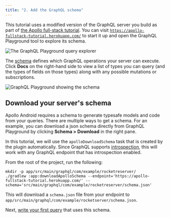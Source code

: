```yaml
---
title: "2. Add the GraphQL schema"
---
```


This tutorial uses a modified version of the GraphQL server you build as part of [the Apollo full-stack tutorial](https://www.apollographql.com/docs/tutorial/introduction/). You can visit [`https://apollo-fullstack-tutorial.herokuapp.com/`](https://apollo-fullstack-tutorial.herokuapp.com/) to start it up and open the GraphQL Playground tool to explore its schema.

<img src="images/graphiql.png" alt="The GraphQL Playground query explorer" class="screenshot"/>

The [schema](https://graphql.org/learn/schema/) defines which GraphQL operations your server can execute. Click **Docs** on the right-hand side to view a list of types you can query (and the types of fields on those types) along with any possible mutations or subscriptions.

<img src="images/graphiql_show_schema.png" alt="GraphQL Playground showing the schema" class="screenshot">
</img>

## Download your server's schema

Apollo Android requires a schema to generate typesafe models and code from your queries. There are multiple ways to get a schema. For an example, you can download a json schema directly from GraphQL Playground by clicking **Schema > Download** in the right pane.

In this tutorial, we will use the `apolloDownloadSchema` task that is created by the plugin automatically. Since GraphQL supports [introspection](https://graphql.org/learn/introspection/), this will work with any GraphQL endpoint that has introspection enabled.

From the root of the project, run the following:

```shell:title=(shell)
mkdir -p app/src/main/graphql/com/example/rocketreserver/
./gradlew :app:downloadApolloSchema --endpoint='https://apollo-fullstack-tutorial.herokuapp.com/' --schema='src/main/graphql/com/example/rocketreserver/schema.json'
```

This will download a `schema.json` file from your endpoint to `app/src/main/graphql/com/example/rocketserver/schema.json`.

Next, [write your first query](03-write-your-first-query) that uses this schema.

